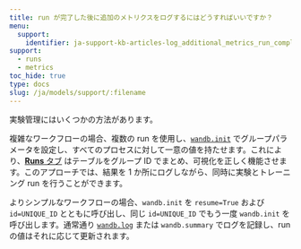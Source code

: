 ```yaml
---
title: run が完了した後に追加のメトリクスをログするにはどうすればいいですか？
menu:
  support:
    identifier: ja-support-kb-articles-log_additional_metrics_run_completes
support:
  - runs
  - metrics
toc_hide: true
type: docs
slug: /ja/models/support/:filename
---
```

実験管理にはいくつかの方法があります。

複雑なワークフローの場合、複数の run を使用し、[`wandb.init`](/ja/models/track/create-an-experiment/) でグループパラメータを設定し、すべてのプロセスに対して一意の値を持たせます。これにより、[**Runs** タブ](/ja/models/track/project-page/#runs-tab) はテーブルをグループ ID でまとめ、可視化を正しく機能させます。このアプローチでは、結果を 1 か所にログしながら、同時に実験とトレーニング run を行うことができます。

よりシンプルなワークフローの場合、`wandb.init` を `resume=True` および `id=UNIQUE_ID` とともに呼び出し、同じ `id=UNIQUE_ID` でもう一度 `wandb.init` を呼び出します。通常通り [`wandb.log`](/ja/models/track/log/) または `wandb.summary` でログを記録し、run の値はそれに応じて更新されます。